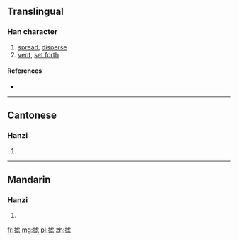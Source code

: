 {{also|攄}}
==Translingual==

===Han character===
{{Han char|rn=64|rad=手|as=10|sn=13|four=|canj=手卜心心 (QYPP), X手卜心心 (XQYPP)|ids=⿰[[扌]][[虑]]}}

# [[spread]], [[disperse]]
# [[vent]], [[set forth]]

====References====
* {{Han ref|kx=0449.081|hdz=31931.040|uh=6445|ud=25669}}

----

==Cantonese==

===Hanzi===
{{yue-hanzi|jyut=[[syu1]]|y=syu1|tra=攄}}

# {{defn|lang=yue|sort=手10}}

----

==Mandarin==

===Hanzi===
{{cmn-hanzi|tra=攄|pin=[[shū]] ([[shu1]]), [[jiū]] ([[jiu1]]), [[liú]] ([[liu2]])|wg=shu<sup>1</sup>, chiu<sup>1</sup>, liu<sup>2</sup>}}

# {{defn|lang=cmn|sort=手10}}

[[fr:摅]]
[[mg:摅]]
[[pl:摅]]
[[zh:摅]]